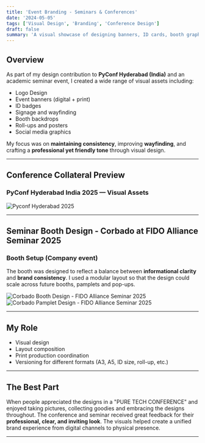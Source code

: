 ```yaml
---
title: 'Event Branding - Seminars & Conferences'
date: '2024-05-05'
tags: ['Visual Design', 'Branding', 'Conference Design']
draft: false
summary: 'A visual showcase of designing banners, ID cards, booth graphics, and digital assets for PyCon and a university seminar.'
---
```


## Overview

As part of my design contribution to **PyConf Hyderabad (India)** and an academic seminar event, I created a wide range of visual assets including:

- Logo Design
- Event banners (digital + print)
- ID badges
- Signage and wayfinding
- Booth backdrops
- Roll-ups and posters
- Social media graphics

My focus was on **maintaining consistency**, improving **wayfinding**, and crafting a **professional yet friendly tone** through visual design.

---

## Conference Collateral Preview

### PyConf Hyderabad India 2025 — Visual Assets

![Pyconf Hyderabad 2025](/static/images/pyconf-main.png)

---

## Seminar Booth Design - Corbado at FIDO Alliance Seminar 2025

### Booth Setup (Company event)

The booth was designed to reflect a balance between **informational clarity** and **brand consistency**. I used a modular layout so that the design could scale across future booths, pamplets and pop-ups.

<div style={{ display: 'flex', flexWrap: 'wrap', gap: '1rem', alignItems: 'center' }}>
  <div style={{ flex: '1 1 500px' }}>
    <img
    src="/static/images/corbado-booth-design.jpeg"
    alt="Corbado Booth Design - FIDO Alliance Seminar 2025"
    style={{ width: '100%', height: 'auto', borderRadius: '8px', margin: '0rem' }}
  />
  </div>

<div style={{ flex: '1 1 500px' }}>
  <img
    src="/static/images/corbado-pamplets.jpeg"
    alt="Corbado Pamplet Design - FIDO Alliance Seminar 2025"
    style={{ width: '100%', height: 'auto', borderRadius: '8px', margin: '0rem' }}
  />
</div>
</div>

---

## My Role

- Visual design
- Layout composition
- Print production coordination
- Versioning for different formats (A3, A5, ID size, roll-up, etc.)

---

## The Best Part

When people appreciated the designs in a "PURE TECH CONFERENCE" and enjoyed taking pictures, collecting goodies and embracing the designs throughout. The conference and seminar received great feedback for their **professional, clear, and inviting look**. The visuals helped create a unified brand experience from digital channels to physical presence.

---
